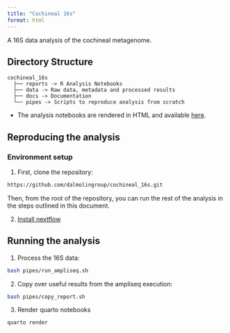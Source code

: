 ```yaml
---
title: "Cochineal 16s"
format: html
---
```


A 16S data analysis of the cochineal metagenome.

## Directory Structure

```         
cochineal_16s
  ├── reports -> R Analysis Notebooks 
  ├── data -> Raw data, metadata and processed results
  ├── docs -> Documentation
  └── pipes -> Scripts to reproduce analysis from scratch
```

- The analysis notebooks are rendered in HTML and available [here](reports).

## Reproducing the analysis

### Environment setup

1. First, clone the repository:

```bash
https://github.com/dalmolingroup/cochineal_16s.git
```

Then, from the root of the repository, you can run the rest of the analysis in the 
steps outlined in this document.

2. [Install nextflow](https://nextflow.io/docs/latest/install.html#installation)

## Running the analysis

1. Process the 16S data:

```bash
bash pipes/run_ampliseq.sh
```

2. Copy over useful results from the ampliseq execution:

```bash
bash pipes/copy_report.sh
```

3. Render quarto notebooks

```bash
quarto render
```